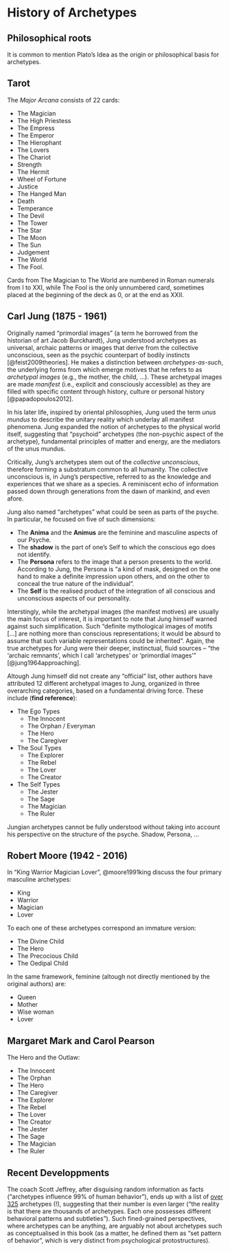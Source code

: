 # History of Archetypes

## Philosophical roots

It is common to mention Plato's Idea as the origin or philosophical basis for archetypes.

## Tarot

The *Major Arcana* consists of 22 cards:

- The Magician
- The High Priestess
- The Empress
- The Emperor
- The Hierophant
- The Lovers
- The Chariot
- Strength
- The Hermit
- Wheel of Fortune
- Justice
- The Hanged Man
- Death
- Temperance
- The Devil
- The Tower
- The Star
- The Moon
- The Sun
- Judgement
- The World
- The Fool. 

Cards from The Magician to The World are numbered in Roman numerals from I to XXI, while The Fool is the only unnumbered card, sometimes placed at the beginning of the deck as 0, or at the end as XXII.

## Carl Jung (1875 - 1961)

<!-- overview -->

Originally named "primordial images" (a term he borrowed from the historian of art Jacob Burckhardt), Jung understood archetypes as universal, archaic patterns or images that derive from the collective unconscious, seen as the psychic counterpart of bodily instincts [@feist2009theories]. He makes a distinction between *archetypes-as-such*, the underlying forms from which emerge motives that he refers to as *archetypal images* (e.g., the mother, the child, ...). These archetypal images are made *manifest* (i.e., explicit and consciously accessible) as they are filled with specific content through history, culture or personal history [@papadopoulos2012].

In his later life, inspired by oriental philosophies, Jung used the term *unus mundus* to describe the unitary reality which underlay all manifest phenomena. Jung expanded the notion of archetypes to the physical world itself, suggesting that "psychoid" archetypes (the non-psychic aspect of the archetype), fundamental principles of matter and energy, are the mediators of the unus mundus.
 

<!-- universal nature -->

Critically, Jung's archetypes stem out of the *collective unconscious*, therefore forming a substratum common to all humanity. The collective unconscious is, in Jung's perspective, referred to as the knowledge and experiences that we share as a species. A reminiscent echo of information passed down through generations from the dawn of mankind, and even afore.

<!-- Relationship with the psyche -->

Jung also named "archetypes" what could be seen as parts of the psyche. In particular, he focused on five of such dimensions: 

- The **Anima** and the **Animus** are the feminine and masculine aspects of our Psyche.
- The **shadow** is the part of one's Self to which the conscious ego does not identify.
- The **Persona** refers to the image that a person presents to the world. According to Jung, the Persona is "a kind of mask, designed on the one hand to make a definite impression upon others, and on the other to conceal the true nature of the individual".
- The **Self** is the realised product of the integration of all conscious and unconscious aspects of our personality.

<!-- list -->

Interstingly, while the archetypal images (the manifest motives) are usually the main focus of interest, it is important to note that Jung himself warned against such simplification. Such "definite mythological images of motifs [...] are nothing more than conscious representations; it would be absurd to assume that such variable representations could be inherited". Again, the true archetypes for Jung were their deeper, instinctual, fluid sources – "the 'archaic remnants', which I call 'archetypes' or 'primordial images'" [@jung1964approaching].


Altough Jung himself did not create any "official" list, other authors have attributed 12 different archetypal images to Jung, organized in three overarching categories, based on a fundamental driving force. These include (**find reference**):


- The Ego Types
    - The Innocent
    - The Orphan / Everyman
    - The Hero
    - The Caregiver
- The Soul Types
    - The Explorer
    - The Rebel
    - The Lover
    - The Creator
- The Self Types
    - The Jester
    - The Sage
    - The Magician
    - The Ruler

Jungian archetypes cannot be fully understood without taking into account his perspective on the structure of the psyche. Shadow, Persona, ...


## Robert Moore (1942 - 2016)

In "King Warrior Magician Lover", @moore1991king discuss the four primary masculine archetypes:

- King
- Warrior
- Magician
- Lover
  
To each one of these archetypes correspond an immature version: 

- The Divine Child
- The Hero
- The Precocious Child
- The Oedipal Child

  
In the same framework, feminine (altough not directly mentioned by the original authors) are:

- Queen 
- Mother
- Wise woman
- Lover

## Margaret Mark and Carol Pearson

The Hero and the Outlaw:
 
- The Innocent
- The Orphan
- The Hero
- The Caregiver
- The Explorer
- The Rebel
- The Lover
- The Creator
- The Jester
- The Sage
- The Magician
- The Ruler





## Recent Developpments

The coach Scott Jeffrey, after disguising random information as facts ("archetypes influence 99% of human behavior"), ends up with a list of [over 325](https://scottjeffrey.com/archetypes-list/) archetypes (!), suggesting that their number is even larger ("the reality is that there are thousands of archetypes. Each one possesses different behavioral patterns and subtleties"). Such fined-grained perspectives, where archetypes can be anything, are arguably not about archetypes such as conceptualised in this book (as a matter, he defined them as "set pattern of behavior", which is very distinct from psychological protostructures).
